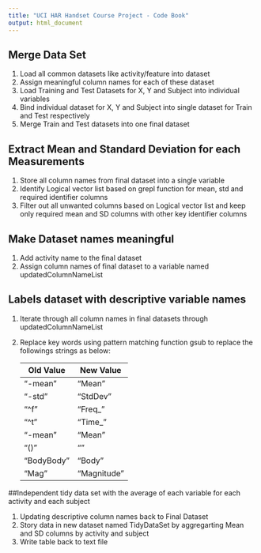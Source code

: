 ```yaml
---
title: "UCI HAR Handset Course Project - Code Book"
output: html_document
---
```


## Merge Data Set
 
 1. Load all common datasets like activity/feature into dataset
 2. Assign meaningful column names for each of these dataset
 3. Load Training and Test Datasets for X, Y and Subject into individual variables
 4. Bind individual dataset for X, Y and Subject into single dataset for Train and Test respectively
 5. Merge Train and Test datasets into one final dataset
 

## Extract Mean and Standard Deviation for each Measurements

 1. Store all column names from final dataset into a single variable
 2. Identify Logical vector list based on grepl function for mean, std and required identifier columns
 3. Filter out all unwanted columns based on Logical vector list and keep only required mean and SD columns with other key identifier columns



## Make Dataset names meaningful

 1. Add activity name to the final dataset
 2. Assign column names of final dataset to a variable named updatedColumnNameList


## Labels dataset with descriptive variable names

 1. Iterate through all column names in final datasets through updatedColumnNameList
 2. Replace key words using pattern matching function gsub to replace the followings strings as below:
 
     Old Value | New Value
     --------- |-------------
     "-mean"   | "Mean"
     "-std"    | "StdDev"
     "^f"      | "Freq_"
     "^t"      | "Time_"
     "-mean"   | "Mean"
     "()"      | ""
     "BodyBody"| "Body"
     "Mag"     | "Magnitude"

##Independent tidy data set with the average of each variable for each activity and each subject

 1. Updating descriptive column names back to Final Dataset
 2. Story data in new dataset named TidyDataSet by aggregarting Mean and SD columns by activity and subject
 3. Write table back to text file
